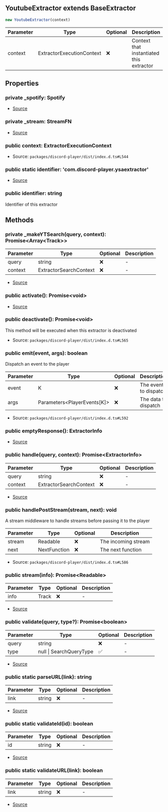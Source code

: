 ## YoutubeExtractor extends BaseExtractor

```typescript
new YoutubeExtractor(context)
```
| Parameter | Type | Optional | Description |
| ----------- | ----------- | ----------- | ----------- |
| context | ExtractorExecutionContext | ❌ | Context that instantiated this extractor |

## Properties
### private  _spotify: Spotify
- [Source](https://github.com/Androz2091/discord-player/blob/dbbd788/packages/extractor/src/extractors/YoutubeExtractor.ts#L32)
### private  _stream: StreamFN
- [Source](https://github.com/Androz2091/discord-player/blob/dbbd788/packages/extractor/src/extractors/YoutubeExtractor.ts#L31)
### public  context: ExtractorExecutionContext
- Source: `packages/discord-player/dist/index.d.ts#L544`
### public static identifier: 'com.discord\-player.ysaextractor'
- [Source](https://github.com/Androz2091/discord-player/blob/dbbd788/packages/extractor/src/extractors/YoutubeExtractor.ts#L30)
### public  identifier: string
Identifier of this extractor
## Methods
### private  _makeYTSearch(query, context): Promise\<Array\<Track>>
| Parameter | Type | Optional | Description |
| ----------- | ----------- | ----------- | ----------- |
| query | string | ❌ | - |
| context | ExtractorSearchContext | ❌ | - |


- [Source](https://github.com/Androz2091/discord-player/blob/dbbd788/packages/extractor/src/extractors/YoutubeExtractor.ts#L357)
### public  activate(): Promise\<void>
- [Source](https://github.com/Androz2091/discord-player/blob/dbbd788/packages/extractor/src/extractors/YoutubeExtractor.ts#L34)
### public  deactivate(): Promise\<void>
This method will be executed when this extractor is deactivated





- Source: `packages/discord-player/dist/index.d.ts#L565`
### public  emit(event, args): boolean
Dispatch an event to the player




| Parameter | Type | Optional | Description |
| ----------- | ----------- | ----------- | ----------- |
| event | K | ❌ | The event to dispatch |
| args | Parameters\<PlayerEvents\[K]> | ❌ | The data to dispatch |


- Source: `packages/discord-player/dist/index.d.ts#L592`
### public  emptyResponse(): ExtractorInfo
- [Source](https://github.com/Androz2091/discord-player/blob/dbbd788/packages/extractor/src/extractors/YoutubeExtractor.ts#L384)
### public  handle(query, context): Promise\<ExtractorInfo>
| Parameter | Type | Optional | Description |
| ----------- | ----------- | ----------- | ----------- |
| query | string | ❌ | - |
| context | ExtractorSearchContext | ❌ | - |


- [Source](https://github.com/Androz2091/discord-player/blob/dbbd788/packages/extractor/src/extractors/YoutubeExtractor.ts#L81)
### public  handlePostStream(stream, next): void
A stream middleware to handle streams before passing it to the player




| Parameter | Type | Optional | Description |
| ----------- | ----------- | ----------- | ----------- |
| stream | Readable | ❌ | The incoming stream |
| next | NextFunction | ❌ | The next function |


- Source: `packages/discord-player/dist/index.d.ts#L586`
### public  stream(info): Promise\<Readable>
| Parameter | Type | Optional | Description |
| ----------- | ----------- | ----------- | ----------- |
| info | Track | ❌ | - |


- [Source](https://github.com/Androz2091/discord-player/blob/dbbd788/packages/extractor/src/extractors/YoutubeExtractor.ts#L388)
### public  validate(query, type?): Promise\<boolean>
| Parameter | Type | Optional | Description |
| ----------- | ----------- | ----------- | ----------- |
| query | string | ❌ | - |
| type | null \| SearchQueryType | ✅ | - |


- [Source](https://github.com/Androz2091/discord-player/blob/dbbd788/packages/extractor/src/extractors/YoutubeExtractor.ts#L62)
### public static parseURL(link): string
| Parameter | Type | Optional | Description |
| ----------- | ----------- | ----------- | ----------- |
| link | string | ❌ | - |


- [Source](https://github.com/Androz2091/discord-player/blob/dbbd788/packages/extractor/src/extractors/YoutubeExtractor.ts#L422)
### public static validateId(id): boolean
| Parameter | Type | Optional | Description |
| ----------- | ----------- | ----------- | ----------- |
| id | string | ❌ | - |


- [Source](https://github.com/Androz2091/discord-player/blob/dbbd788/packages/extractor/src/extractors/YoutubeExtractor.ts#L418)
### public static validateURL(link): boolean
| Parameter | Type | Optional | Description |
| ----------- | ----------- | ----------- | ----------- |
| link | string | ❌ | - |


- [Source](https://github.com/Androz2091/discord-player/blob/dbbd788/packages/extractor/src/extractors/YoutubeExtractor.ts#L409)